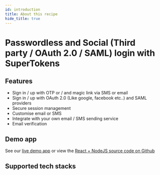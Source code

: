```yaml
---
id: introduction
title: About this recipe
hide_title: true
---
```



# Passwordless and Social (Third party / OAuth 2.0 / SAML) login with SuperTokens

## Features

- Sign in / up with OTP or / and magic link via SMS or email <br/>
- Sign in / up with OAuth 2.0 (Like google, facebook etc..) and SAML providers <br/>
- Secure session management <br/>
- Customise email or SMS <br/>
- Integrate with your own email / SMS sending service <br/>
- Email verification <br/>

<!-- - Automatic email / SMS spam prevention <br/>
- Support for international SMS sending <br/> -->

## Demo app

See our [live demo app](https://thirdpartypasswordless.demo.supertokens.com/) or view the [React + NodeJS source code on Github](https://github.com/supertokens/supertokens-auth-react/tree/master/examples/with-thirdpartypasswordless)

## Supported tech stacks

<TechStackSupport />